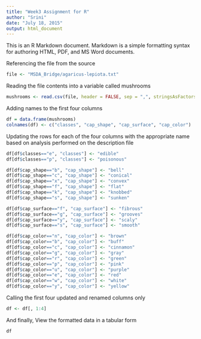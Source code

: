 ```yaml
---
title: "Week3 Assignment for R"
author: "Srini"
date: "July 18, 2015"
output: html_document
---
```

  
This is an R Markdown document. Markdown is a simple formatting syntax for authoring HTML, PDF, and MS Word documents.


Referencing the file from the source
```r
file <- "MSDA_Bridge/agaricus-lepiota.txt"
```


Reading the file contents into a variable called mushrooms
```r
mushrooms <- read.csv(file, header = FALSE, sep = ",", stringsAsFactors = FALSE)
```

Adding names to the first four columns
```r
df = data.frame(mushrooms)
colnames(df) <- c("classes", "cap_shape", "cap_surface", "cap_color")
```

Updating the rows for each of the four columns with the appropriate name based on analysis performed on the description file
```r
df[df$classes=="e", "classes"] <- "edible"
df[df$classes=="p", "classes"] <- "poisonous"

df[df$cap_shape=="b", "cap_shape"] <- "bell"
df[df$cap_shape=="c", "cap_shape"] <- "conical"
df[df$cap_shape=="x", "cap_shape"] <- "convex"
df[df$cap_shape=="f", "cap_shape"] <- "flat"
df[df$cap_shape=="k", "cap_shape"] <- "knobbed"
df[df$cap_shape=="s", "cap_shape"] <- "sunken"

df[df$cap_surface=="f", "cap_surface"] <- "fibrous"
df[df$cap_surface=="g", "cap_surface"] <- "grooves"
df[df$cap_surface=="y", "cap_surface"] <- "scaly"
df[df$cap_surface=="s", "cap_surface"] <- "smooth"

df[df$cap_color=="n", "cap_color"] <- "brown"
df[df$cap_color=="b", "cap_color"] <- "buff"
df[df$cap_color=="c", "cap_color"] <- "cinnamon"
df[df$cap_color=="g", "cap_color"] <- "gray"
df[df$cap_color=="r", "cap_color"] <- "green"
df[df$cap_color=="p", "cap_color"] <- "pink"
df[df$cap_color=="u", "cap_color"] <- "purple"
df[df$cap_color=="e", "cap_color"] <- "red"
df[df$cap_color=="w", "cap_color"] <- "white"
df[df$cap_color=="y", "cap_color"] <- "yellow"
```

Calling the first four updated and renamed columns only
```r
df <- df[, 1:4]
```

And finally, View the formatted data in a tabular form
```r
df
```

